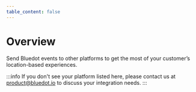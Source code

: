 ```yaml
---
table_content: false
---
```



Overview
============

Send Bluedot events to other platforms to get the most of your customer’s location-based experiences.

<div className="card-stack">

<Card 
    icon="https://docs.bluedot.io/wp-content/uploads/2021/11/adobe-experience-platform.jpg"
    title="Adobe Experience Platform"
    description="Marketing Automation Platform"
    link="/Integrations/Adobe%20Experience"
/>

<Card 
    icon="https://docs.bluedot.io/wp-content/uploads/2021/01/Airship.jpg"
    title="Airship"
    description="Customer Engagement Platform"
    link="/Integrations/Airship/Overview"
/>

<Card 
    icon="https://docs.bluedot.io/wp-content/uploads/2022/06/AttentiveLogo-e1656046793109.png"
    title="Attentive"
    description="Text Message Marketing Platform"
    link="/Integrations/Attentive/Overview"
/>

<Card 
    icon="https://docs.bluedot.io/wp-content/uploads/2022/08/bbot-logo-doc-site.png"
    title="Bbot"
    description="Online Ordering Platform"
    link="/Integrations/Bbot"
/>

<Card 
    icon="https://docs.bluedot.io/wp-content/uploads/2021/01/Braze.jpg"
    title="Braze"
    description="Customer Engagement Platform"
    link="/Integrations/Braze/Overview"
/>

<Card 
    icon="https://docs.bluedot.io/wp-content/uploads/2021/01/Clevertap.jpg"
    title="Clevertap"
    description="Omnichannel Customer Engagement Platform"
    link="/Integrations/Clevertap/Overview"
/>

<Card 
    icon="https://docs.bluedot.io/wp-content/uploads/2022/10/flipdish_logo.png"
    title="Flipdish"
    description="Online Ordering System"
    link="/Integrations/Flipdish"
/>

<Card 
    icon="https://docs.bluedot.io/wp-content/uploads/2023/05/incentivio-docs-logo.jpg"
    title="Incentivio"
    description="Online Order Platform"
    link="/Integrations/Incentivio"
/>

<Card 
    icon="https://docs.bluedot.io/wp-content/uploads/2022/03/Mobivity.jpg"
    title="Mobivity"
    description="Text Message Marketing Platform"
    link="/Integrations/Mobivity"
/>

<Card 
    icon="https://docs.bluedot.io/wp-content/uploads/2021/01/mParticle.jpg"
    title="mParticle"
    description="Customer Data Infrastructure"
    link="/Integrations/mParticle"
/>

<Card 
    icon="https://docs.bluedot.io/wp-content/uploads/2022/05/olo-logo-e1653006147132.jpg"
    title="Olo"
    description="Online Order Management"
    link="/Integrations/Olo"
/>

<Card 
    icon="https://docs.bluedot.io/wp-content/uploads/2022/06/One-Signal-Logo-e1655949094402.png"
    title="OneSignal"
    description="Customer Engagement Platform"
    link="/Integrations/OneSignal"
/>

<Card 
    icon="https://docs.bluedot.io/wp-content/uploads/2021/01/Oracle.jpg"
    title="Oracle Responsys"
    description="Marketing Automation Platform"
    link="/Integrations/Oracle%20Responsys/Overview"
/>

<Card 
    icon="https://docs.bluedot.io/wp-content/uploads/2021/01/Oracle.jpg"
    title="Oracle Simphony"
    description="Point of Sale System"
    link="/Integrations/Oracle%20Simphony"
/>

<Card 
    icon="https://docs.bluedot.io/wp-content/uploads/2022/07/Raydiant.jpg"
    title="Raydiant"
    description="Personalized digital screens."
    link="/Integrations/Raydiant"
/>

<Card 
    icon="https://docs.bluedot.io/wp-content/uploads/2023/03/safegrahp_logo_docs.png"
    title="SafeGraph"
    description="Geospatial Data"
    link="/Integrations/SafeGraph"
/>

<Card 
    icon="https://docs.bluedot.io/wp-content/uploads/2021/01/Salesforce.jpg"
    title="Salesforce Marketing Cloud"
    description="Marketing Automation Platform"
    link="/Integrations/Salesforce/Overview"
/>  

<Card 
    icon="https://docs.bluedot.io/wp-content/uploads/2021/06/segment-1-e1623221733847.png"
    title="Segment"
    description="Customer Data Infrastructure"
    link="/Integrations/Segment"
/>

<Card 
    icon="https://docs.bluedot.io/wp-content/uploads/2021/11/tealium-logo.jpg"
    title="Tealium"
    description="Customer Data Platform"
    link="/Integrations/Tealium"
/>
</div>

:::info
If you don't see your platform listed here, please contact us at [product@bluedot.io](mailto:product@bluedot.io) to discuss your integration needs.
:::